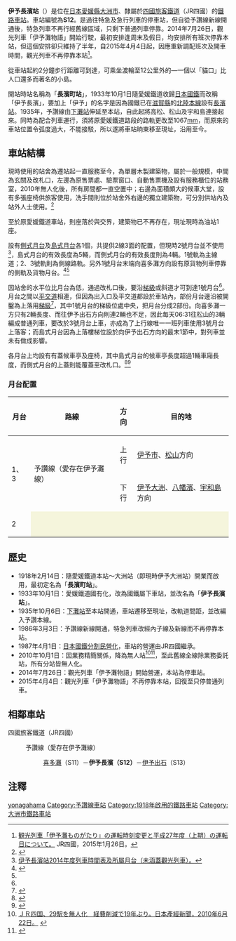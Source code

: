 {{NoteTA|1 = zh:伊予長濱站; zh-cn:伊予长滨站; zh-tw:伊予長濱車站; zh-hk:伊予長濱站; }}
{{日本車站資訊
|公司色   = #1cadca
|文字色   =
|站名     = 伊予長濱站
|pxl      = 
|圖片     = Iyo-nagahama stn.(2015-May).JPG
|圖片說明 = 伊予長濱站房（2015年5月）
|日文原名 = 伊予長浜
|平假名   = いよながはま   
|羅馬拼音 = Iyo-Nagahama
|前一站   = S11 [[喜多灘站|喜多灘]]
|後一站   = [[伊予出石站|伊予出石]] S13
|前一站距離 = 4.9
|後一站距離 = 2.8
|電報略號 = ナマ
|車站編號 = {{車站編號c|#98a9d6|S12}}
|所屬公司 = [[四國旅客鐵道|四國旅客鐵道]]（JR四國）
|所屬路線 = {{Color|#98a9d6|■}}[[予讚線|予讚線]]（愛存在伊予灘線）
|距離     = 233.1
|起站     = [[高松站_(香川縣)|高松]]
|所在地   = [[愛媛縣|愛媛縣]][[大洲市|大洲市]]長濱
|車站構造 = [[地面車站|地面車站]]
|月台配置 = 2面3線
|啟用年月日 = 1918年2月14日
|廢止年月日 =
|上下車人次 = 
|統計年度   = 
|備註       = 無人站。
}}

'''伊予長濱站'''（{{jpn|j=伊予長浜駅|hg=いよながはまえき|rm=Iyo-nagahama eki|f=y}}）是位在[[日本|日本]][[愛媛縣|愛媛縣]][[大洲市|大洲市]]、隸屬於[[四國旅客鐵道|四國旅客鐵道]]（JR四國）的[[鐵路車站|鐵路車站]]。車站編號為'''S12'''。是過往特急及急行列車的停車站，但自從予讚線新線開通後，特急列車不再行經舊線區域，只剩下普通列車停靠。2014年7月26日，觀光列車「伊予灘物語」開始行駛，最初安排逢周末及假日，均安排所有班次停靠本站，但這個安排卻只維持了半年，自2015年4月4日起，因應重新調配班次及開車時間，觀光列車不再停靠本站<ref>[http://www.jr-shikoku.co.jp/03_news/press/15-01-26/01.htm 観光列車「伊予灘ものがたり」の運転時刻変更と平成27年度（上期）の運転日について。] {{Wayback|url=http://www.jr-shikoku.co.jp/03_news/press/15-01-26/01.htm |date=20150315022338 }}JR四國，2015年1月26日。</ref>。

從車站起約2分鐘步行距離可到達{{link-ja|長濱港|長浜港 (愛媛県)}}，可乘坐渡輪至12公里外的{{link-ja|青島 (愛媛縣)|青島 (愛媛県)}}—一個以「貓口」比人口還多而著名的小島。

開站時站名稱為「'''長濱町站'''」，1933年10月1日隨愛媛鐵道收歸[[日本國鐵|日本國鐵]]而改稱「伊予長濱」，要加上「伊予」的名字是因為國鐵已在[[滋賀縣|滋賀縣]]的[[北陸本線|北陸本線]]設有[[長濱站|長濱站]]。1935年，予讚線由[[下灘站|下灘站]]伸延至本站，自此起將高松、松山及宇和島連接起來。同時為配合列車運行，須將原愛媛鐵道路段的路軌更改至1067[[mm|mm]]，而原來的車站位置令弧度過大，不能接駁，所以遂將車站晌東移至現址，沿用至今。

==車站結構==
現時使用的站舍為遷站起一直服務至今，為單層木製建築物，屬於一般規模，中間為玄關及改札口，左邊為原售票處、驗票窗口、自動售票機及設有服務櫃位的站務室，2010年無人化後，所有房間都一直空置中；右邊為面積頗大的候車大堂，設有多張座椅供旅客使用，洗手間則位於站舍外右邊的獨立建築物，可分別供站內及站外人士使用。<ref name="lazybose">{{Cite web |url=http://rail.lazybose.net/2013/10/151200.html |title=非官方車站介紹。 |accessdate=2014-09-27 |archive-date=2014-09-27 |archive-url=https://archive.is/20140927183233/http://rail.lazybose.net/2013/10/151200.html |dead-url=no }}</ref>

至於原愛媛鐵道車站，則座落於{{link-ja|國道378號|国道378号}}與{{link-ja|愛媛縣道24號|愛媛県道24号大洲長浜線}}交界，建築物已不再存在，現址現時為油站1座。

設有[[側式月台|側式月台]]及[[島式月台|島式月台]]各1個，共提供2線3面的配置，但現時2號月台並不使用<ref name="gentarou">[http://gentarou8.blog.ocn.ne.jp/.shared/image.html?/photos/uncategorized/2014/06/13/imgp6770.jpg 伊予長濱站2014年度列車時間表及所屬月台（未涵蓋觀光列車）。]{{dead link|date=2017年11月 |bot=InternetArchiveBot |fix-attempted=yes }}</ref>，島式月台的有效長度為5輛，而側式月台的有效長度則為4輛。1號軌為主線道；2、3號軌則為側線路軌。另外1號月台末端向喜多灘方向設有原貨物列車停靠的側軌及貨物月台。<ref>{{Cite web |url=http://www.shikoku.org.uk/JR/LINE/yosan/st-nagahama_hsn.jpg |title=另一個非官方車站介紹圖片。 |accessdate=2014-09-27 |archive-date=2016-03-04 |archive-url=https://web.archive.org/web/20160304083440/http://www.shikoku.org.uk/JR/LINE/yosan/st-nagahama_hsn.jpg |dead-url=no }}</ref><ref name="lazybose2"></ref>

因站舍的水平位比月台為低，通過改札口後，要沿[[梯級|梯級]]或斜道才可到達1號月台<ref name="lazybose"></ref>。月台之間以[[平交道|平交道]]相連，但因為出入口及平交道都設於車站內，部份月台邊沿被開鑿為上落用[[梯級|梯級]]<ref>{{Cite web |url=http://rail.lazybose.net/2013/10/181200.html |title=同一個非官方車站第3篇介紹。 |accessdate=2014-09-27 |archive-date=2014-09-27 |archive-url=https://archive.is/20140927230043/http://rail.lazybose.net/2013/10/181200.html |dead-url=no }}</ref>，其中1號月台的梯級位處中央，把月台分成2部份。向喜多灘一方只有2輛長度、而往伊予出石方向則連2輛也不足，因此每天06:31往松山的3輛編成普通列車，要改於3號月台上車，亦成為了上行線唯一一班列車使用3號月台上落客；而島式月台因為上落樓梯位設於向伊予出石方向的最末1節中，對列車並未有做成影響。

各月台上均設有有蓋候車亭及座椅，其中島式月台的候車亭長度超過1輛車廂長度，而側式月台的上蓋則能覆蓋至改札口。<ref name="lazybose2">{{Cite web |url=http://rail.lazybose.net/2013/10/161200.html |title=同一個非官方車站第2篇介紹。 |accessdate=2014-09-27 |archive-date=2014-09-27 |archive-url=https://archive.is/20140927183221/http://rail.lazybose.net/2013/10/161200.html |dead-url=no }}</ref><ref>{{Cite web |url=http://rail.lazybose.net/2013/10/171200.html |title=同一個非官方車站第4篇介紹。 |accessdate=2014-09-27 |archive-date=2014-09-27 |archive-url=https://archive.is/20140927183230/http://rail.lazybose.net/2013/10/171200.html |dead-url=no }}</ref>

===月台配置===
{| rules="rows" class="wikitable"
!月台<!-- 事業者側による呼称 --->!!路線!!方向!!目的地
|-
! rowspan=2 | 1、3
| rowspan=2 | {{Color|#98a9d6|■}}予讚線（愛存在伊予灘線）
| style="text-align:center" | 上行
| [[伊予市站|伊予市]]、[[松山站_(愛媛縣)|松山]]方向
|-
| style="text-align:center" | 下行
| [[伊予大洲站|伊予大洲]]、[[八幡濱站|八幡濱]]、[[宇和島站|宇和島]]方向
|-
! 2
| colspan=4 style="background:beige;"| {{Color|gray|（停用）}}
|}

== 歷史 ==
*1918年2月14日：隨愛媛鐵道本站～大洲站（即現時伊予大洲站）開業而啟用，最初定名為「'''長濱町站'''」。
*1933年10月1日：愛媛鐵道國有化，改為國鐵屬下車站，並改名為「'''伊予長濱站'''」。
*1935年10月6日：[[下灘站|下灘站]]至本站開通，車站遷移至現址，改軌道間距，並改編入予讚本線。
*1986年3月3日：予讚線新線開通，特急列車改經內子線及新線而不再停靠本站。
*1987年4月1日：[[日本國鐵分割民營化|日本國鐵分割民營化]]，車站的營運由JR四國繼承。
*2010年10月1日：因業務精簡關係，降為無人站<ref>[http://www.nikkei.com/article/DGXNASJB21025_R20C10A6LA0000/ ＪＲ四国、29駅を無人化　経費削減で19年ぶり。日本產經新聞，2010年6月22日。] {{Wayback|url=http://www.nikkei.com/article/DGXNASJB21025_R20C10A6LA0000/ |date=20160304083618 }}{{ja}}</ref><ref>{{Cite web |url=http://www.kqtrain.net/a-blog/index.php?ID=2361 |title=JR四国、駅業務体制の見直しで29駅を無人駅化。 |accessdate=2014-09-25 |archive-date=2020-11-26 |archive-url=https://web.archive.org/web/20201126033613/http://kqtrain.net/a-blog/index.php?ID=2361 |dead-url=no }}</ref>，至此舊線全線除業務委託站，所有分站皆無人化。
*2014年7月26日：觀光列車「伊予灘物語」開始營運，本站為停車站。
*2015年4月4日：觀光列車「伊予灘物語」不再停靠本站，回復至只停普通列車。

== 相鄰車站 ==
; 四國旅客鐵道（JR四國）
: {{Color|#98a9d6|■}}予讚線（愛存在伊予灘線）
:: [[喜多灘站|喜多灘]]（S11）－'''伊予長濱（S12）'''－[[伊予出石站|伊予出石]]（S13）

==注釋==
{{reflist}}

{{Commonscat|Iyo-Nagahama Station}}

{{予讚線 (伊予長濱地區)}}

{{DEFAULTSORT:Iyo-Nagahama}}
[[Category:日本鐵路車站_I|yonagahama]]
[[Category:予讚線車站|Category:予讚線車站]]
[[Category:1918年啟用的鐵路車站|Category:1918年啟用的鐵路車站]]
[[Category:大洲市鐵路車站|Category:大洲市鐵路車站]]